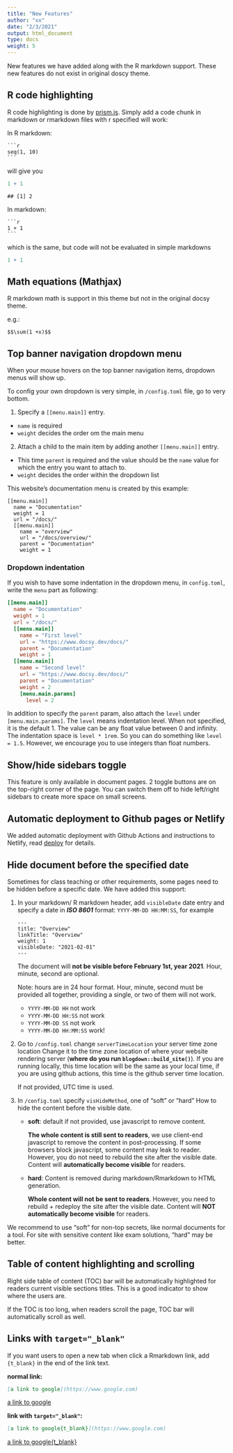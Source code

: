 ```yaml
---
title: "New Features"
author: "xx"
date: "2/3/2021"
output: html_document
type: docs
weight: 5
---
```


New features we have added along with the R markdown support. These new features
do not exist in original doscy theme.

## R code highlighting

R code highlighting is done by [prism.js](https://prismjs.com/index.html). Simply 
add a code chunk in markdown or rmarkdown files with r specified will work:

In R markdown:


````
```r
seq(1, 10)
```
````

will give you 

```r
1 + 1
```

```
## [1] 2
```

In markdown:

    ```r
    1 + 1
    ```

which is the same, but code will not be evaluated in simple markdowns
```r
1 + 1
```
    
## Math equations (Mathjax)  

R markdown math is support in this theme but not in the original docsy theme.

e.g.:

`$$\sum(1 +x)$$`

## Top banner navigation dropdown menu

When your mouse hovers on the top banner navigation items, dropdown menus will show 
up. 

To config your own dropdown is very simple, in `/config.toml` file, go to very bottom.

1. Specify a `[[menu.main]]` entry.
  - `name` is required
  - `weight` decides the order om the main menu
2. Attach a child to the main item by adding another `[[menu.main]]` entry.
  - This time `parent` is required and the value should be the `name` value for 
  which the entry you want to attach to.
  - `weight` decides the order within the dropdown list
  
This website's documentation menu is created by this example:

```tmol
[[menu.main]]
  name = "Documentation"
  weight = 1
  url = "/docs/"
  [[menu.main]]
    name = "overview"
    url = "/docs/overview/"
    parent = "Documentation"
    weight = 1
```

### Dropdown indentation
If you wish to have some indentation in the dropdown menu, in `config.toml`, write 
the `menu` part as following:

```toml
[[menu.main]]
  name = "Documentation"
  weight = 1
  url = "/docs/"
  [[menu.main]]
    name = "First level"
    url = "https://www.docsy.dev/docs/"
    parent = "Documentation"
    weight = 1
  [[menu.main]]
    name = "Second level"
    url = "https://www.docsy.dev/docs/"
    parent = "Documentation"
    weight = 2
    [menu.main.params]
      level = 2
```

In addition to specify the `parent` param, also attach the `level` under `[menu.main.params]`.
The `level` means indentation level. When not specified, it is the default 1. The value 
can be any float value between 0 and infinity. The indentation space is `level * 1rem`. 
So you can do something like `level = 1.5`. However, we encourage you to use integers than 
float numbers. 


##  Show/hide sidebars toggle

This feature is only available in document pages. 2 toggle buttons are on the 
top-right corner of the page. You can switch them off to hide left/right sidebars 
to create more space on small screens. 

## Automatic deployment to Github pages or Netlify

We added automatic deployment with Github Actions and instructions to Netlify, 
read [deploy](/rmarkdown/deploy) for details.

## Hide document before the specified date

Sometimes for class teaching or other requirements, some pages need to be hidden 
before a specific date. We have added this support: 

1. In your markdown/ R markdown header, add `visibleDate` date entry and specify 
a date in **_ISO 8601_** format: `YYYY-MM-DD HH:MM:SS`, for example 

    ```
    ---
    title: "Overview"
    linkTitle: "Overview"
    weight: 1
    visibleDate: "2021-02-01"
    ---
    ```

    The document will **not be visible before February 1st, year 2021**. Hour, minute, second
    are optional. 

    Note: hours are in 24 hour format. Hour, minute, second must be provided all together, 
    providing a single, or two of them will not work.
    
    - `YYYY-MM-DD HH` not work
    - `YYYY-MM-DD HH:SS` not work
    - `YYYY-MM-DD SS` not work
    - `YYYY-MM-DD HH:MM:SS` work!

2. Go to `/config.toml` change `serverTimeLocation` your server time zone location
Change it to the time zone location of where your website rendering server (**where do you run `blogdown::build_site()`**).
If you are running locally, this time location will be the same as your local time, 
if you are using github actions, this time is the github server time location.

    If not provided, UTC time is used.

3. In `/config.toml` specify `visHideMethod`, one of "soft" or "hard"
How to hide the content before the visible date.

    - **soft**: default if not provided, use javascript to remove content.
    
      **The whole content is still sent to readers**, we use client-end javascript to remove the
      content in post-processing. If some browsers block javascript, some content may 
      leak to reader. However, you do not need to rebuild the site after the visible date.
      Content will **automatically become visible** for readers.
      
    - **hard**: Content is removed during markdown/Rmarkdown to HTML generation. 
      
      **Whole content will not be sent to readers**. However, you need to rebuild  + redeploy the site 
      after the visible date. Content will **NOT automatically become visible** for readers.

We recommend to use "soft" for non-top secrets, like normal documents for a tool. 
For site with sensitive content like exam solutions, "hard" may be better. 


## Table of content highlighting and scrolling

Right side table of content (TOC) bar will be automatically highlighted for readers current
visible sections titles. This is a good indicator to show where the users are.

If the TOC is too long, when readers scroll the page, TOC bar will automatically scroll
as well. 


## Links with `target="_blank"`

If you want users to open a new tab when click a Rmarkdown link, add `{t_blank}`
in the end of the link text. 

**normal link:**

```md
[a link to google](https://www.google.com)
```
[a link to google](https://www.google.com)

**link with `target="_blank"`:**

```md
[a link to google{t_blank}](https://www.google.com)
```
[a link to google{t_blank}](https://www.google.com)


